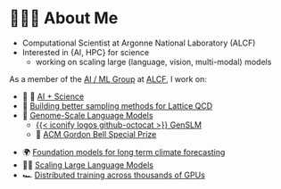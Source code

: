 
# 🧑🏻‍💻 About Me {background-color="#FFFFFF"}

- Computational Scientist at Argonne National Laboratory (ALCF)
- Interested in {AI, HPC} for science
  - working on scaling large (language, vision, multi-modal) models

As a member of the [AI / ML Group](https://www.alcf.anl.gov/about/people/group/506) at
[ALCF](https://alcf.anl.gov), I work on:

::: {.flex-container}
::: {.flex-container}
- 🤖 🧪 [AI + Science](https://github.com/saforem2/)
- 🎲 [Building better sampling methods for Lattice QCD](https://github.com/saforem2/l2hmc-qcd)
- 🧬 [Genome-Scale Language Models](https://www.biorxiv.org/content/10.1101/2022.10.10.511571v2)
    - [{{< iconify logos github-octocat >}} GenSLM](https://github.com/ramanathanlab/genslm)
    - 🥇 [ACM Gordon Bell Special Prize](https://www.acm.org/media-center/2022/november/gordon-bell-special-prize-covid-research-2022)
:::

::: {.flex-container}
- 🌍 [Foundation models for long term climate forecasting](https://saforem2.github.io/climate-analysis)
- 🏃‍♂️ [Scaling Large Language Models](https://github.com/argonne-lcf/Megatron-DeepSpeed)
- 🏎️ [Distributed training across thousands of GPUs](https://github.com/argonne-lcf/mlprof)
:::
:::

<!-- # {.center background-iframe="https://emilhvitfeldt.github.io/quarto-iframe-examples/colored-particles/index.html" loading="lazy"} -->
<!---->
<!-- ::: {style="background-color: rgba(245,245,245, 0.875); border-radius: 10px; text-align:center; padding: 0px; padding-left: 1.5em; padding-right: 1.5em; max-width: min-content; min-width: max-content; margin-left: auto; margin-right: auto; padding-top: 0.2em; padding-bottom: 0.2em; line-height: 1.5em!important;"} -->
<!-- [Training LLMs]{style="color:#333333; font-size:1.75em; font-weight: 600; padding-bottom: 0.25rem;"}   -->
<!-- [(at Scale)]{style="color:#444444; font-size:1.5em; font-weight: 500; padding-bottom: 1rem;"}   -->
<!---->
<!-- [[🏡](https://samforeman.me) Sam Foreman]{style="color:#555555"}   -->
<!-- [@ [ATPESC 2024](https://extremecomputingtraining.anl.gov/agenda-2024/)]{.dim-text style="font-size: 0.75em"}   -->
<!-- [🗓️ 2024-08-09]{.dim-text style="font-size: 0.66em;"}   -->
<!-- ::: -->
<!---->
<!-- &nbsp;<br>   -->
<!---->
<!-- ::: footer -->
<!-- ::: {style="display: flex; flex-direction: row; align-items: center; text-align: center!important; justify-content: center;"} -->
<!---->
<!-- [[{{< iconify ph house-line-duotone >}}](https://samforeman.me)]{.icon style="font-size:1.5rem; padding-right: 0pt;"} -->
<!-- [[{{< iconify ph github-logo-duotone >}}](https://github.com/saforem2)]{.icon style="font-size:1.5rem; padding-left: 0pt; padding-right: 0pt"} -->
<!-- [[{{< iconify ph twitter-logo-duotone >}}](https://www.twitter.com/saforem2)]{.icon style="font-size:1.5rem; padding-left: 0pt; padding-right: 0pt"} -->
<!-- [[{{< iconify ph envelope-open-duotone >}}](mailto:///foremans@anl.gov)]{.icon style="font-size:1.5rem; padding-left: 0pt; padding-right: 0pt"} -->
<!-- [[{{< iconify ph graduation-cap-duotone >}}](https://scholar.google.com/citations?user=vV_1zDwAAAAJ&hl=en)]{.icon style="font-size:1.5rem; padding-left: 0pt; padding-right: 0pt"} -->
<!-- [[{{< iconify ph spotify-logo-duotone >}}](https://open.spotify.com/user/saforem2)]{.icon style="font-size:1.5rem; padding-left: 0pt; padding-right: 0pt"} -->
<!-- [[{{< iconify ph lastfm-logo-duotone >}}](https://www.last.fm/user/saforem2)]{.icon style="font-size:1.5rem; padding-left: 0pt; padding-right: 0pt"} -->
<!-- [[{{< iconify ph linkedin-logo-duotone >}}](https://linkedin.com/in/saforem2)]{.icon style="font-size:1.5rem; padding-left: 0pt; padding-right: 0pt"} -->
<!---->
<!-- ::: -->
<!---->
<!-- [[samforeman.me/talks/llms-at-scale]{style="color:#137af5!important; background:oklch(from #137af5 calc(l * 1.15) c h / 0.085); border:0px solid #137af5!important; border-radius: 0.25rem; text-shadow: 1px 1px rgba(0, 0, 0, 0.25);"}](https://samforeman.me/talks/llms-at-scale)   -->
<!-- ::: -->
